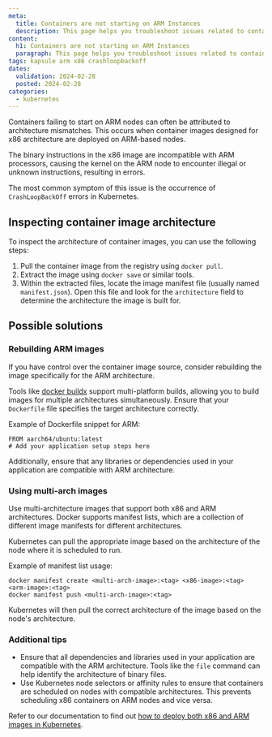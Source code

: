 ```yaml
---
meta:
  title: Containers are not starting on ARM Instances
  description: This page helps you troubleshoot issues related to containers not starting on ARM Instances
content:
  h1: Containers are not starting on ARM Instances
  paragraph: This page helps you troubleshoot issues related to containers not starting on ARM Instances
tags: kapsule arm x86 crashloopbackoff
dates:
  validation: 2024-02-28
  posted: 2024-02-28
categories:
  - kubernetes
---
```


Containers failing to start on ARM nodes can often be attributed to architecture mismatches. This occurs when container images designed for x86 architecture are deployed on ARM-based nodes.

The binary instructions in the x86 image are incompatible with ARM processors, causing the kernel on the ARM node to encounter illegal or unknown instructions, resulting in errors.

The most common symptom of this issue is the occurrence of `CrashLoopBackOff` errors in Kubernetes.

## Inspecting container image architecture

To inspect the architecture of container images, you can use the following steps:

1. Pull the container image from the registry using `docker pull`.
2. Extract the image using `docker save` or similar tools.
3. Within the extracted files, locate the image manifest file (usually named `manifest.json`). Open this file and look for the `architecture` field to determine the architecture the image is built for.

## Possible solutions

### Rebuilding ARM images

If you have control over the container image source, consider rebuilding the image specifically for the ARM architecture.

Tools like [docker buildx](https://docs.docker.com/reference/cli/docker/buildx/) support multi-platform builds, allowing you to build images for multiple architectures simultaneously. Ensure that your `Dockerfile` file specifies the target architecture correctly.

Example of Dockerfile snippet for ARM:
```
FROM aarch64/ubuntu:latest
# Add your application setup steps here
```
Additionally, ensure that any libraries or dependencies used in your application are compatible with ARM architecture.

### Using multi-arch images

Use multi-architecture images that support both x86 and ARM architectures. Docker supports manifest lists, which are a collection of different image manifests for different architectures.

Kubernetes can pull the appropriate image based on the architecture of the node where it is scheduled to run.

Example of manifest list usage:
```
docker manifest create <multi-arch-image>:<tag> <x86-image>:<tag> <arm-image>:<tag>
docker manifest push <multi-arch-image>:<tag>
```

   Kubernetes will then pull the correct architecture of the image based on the node's architecture.

### Additional tips

- Ensure that all dependencies and libraries used in your application are compatible with the ARM architecture. Tools like the `file` command can help identify the architecture of binary files.
- Use Kubernetes node selectors or affinity rules to ensure that containers are scheduled on nodes with compatible architectures. This prevents scheduling x86 containers on ARM nodes and vice versa.

Refer to our documentation to find out [how to deploy both x86 and ARM images in Kubernetes](/containers/kubernetes/how-to/deploy-x86-arm-images/).